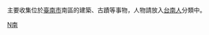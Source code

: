 {{Catmore|南區 (台南市)}}主要收集位於[[臺南市|臺南市]]南區的建築、古蹟等事物，人物請放入[[:Category:台南人|台南人]]分類中。

[[Category:臺南市行政區劃|N南]]